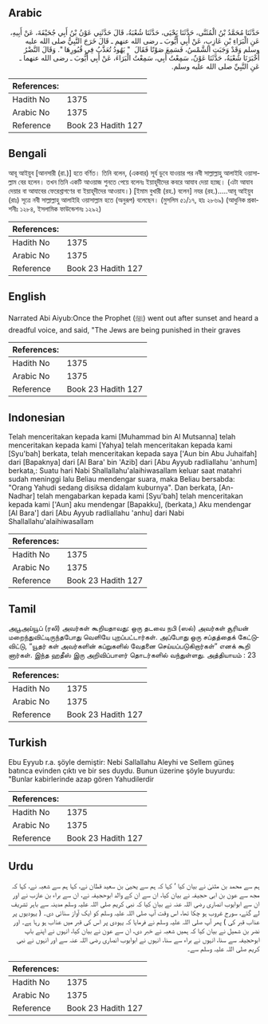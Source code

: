 ## Arabic


<div dir="rtl" lang="ar" style={{fontSize:'larger',backgroundColor:'#f8f9fa',padding:20}}>
حَدَّثَنَا مُحَمَّدُ بْنُ الْمُثَنَّى، حَدَّثَنَا يَحْيَى، حَدَّثَنَا شُعْبَةُ، قَالَ حَدَّثَنِي عَوْنُ بْنُ أَبِي جُحَيْفَةَ، عَنْ أَبِيهِ، عَنِ الْبَرَاءِ بْنِ عَازِبٍ، عَنْ أَبِي أَيُّوبَ ـ رضى الله عنهم ـ قَالَ خَرَجَ النَّبِيُّ صلى الله عليه وسلم وَقَدْ وَجَبَتِ الشَّمْسُ، فَسَمِعَ صَوْتًا فَقَالَ ‏ "‏ يَهُودُ تُعَذَّبُ فِي قُبُورِهَا ‏"‏‏.‏ وَقَالَ النَّضْرُ أَخْبَرَنَا شُعْبَةُ، حَدَّثَنَا عَوْنٌ، سَمِعْتُ أَبِي، سَمِعْتُ الْبَرَاءَ، عَنْ أَبِي أَيُّوبَ ـ رضى الله عنهما ـ عَنِ النَّبِيِّ صلى الله عليه وسلم‏.‏
</div>
<div style={{backgroundColor:'#f8f9fa',padding:20, marginBottom: 10}}><table> <thead> <tr> <th>References:</th> <th></th> </tr> </thead> <tbody><tr><td>Hadith No</td><td>1375</td></tr><tr><td>Arabic No</td><td>1375</td></tr><tr><td>Reference</td><td>Book 23 Hadith 127</td></tr></tbody></table></div>

## Bengali


<div dir="ltr" lang="bn" style={{fontSize:'larger',backgroundColor:'#f8f9fa',padding:20}}>
আবূ আইয়ুব [আনসারী (রা.)] হতে বর্ণিত। তিনি বলেন, (একবার) সূর্য ডুবে যাওয়ার পর নবী সাল্লাল্লাহু আলাইহি ওয়াসাল্লাম বের হলেন। তখন তিনি একটি আওয়াজ শুনতে পেয়ে বলেনঃ ইয়াহূদীদের কবরে আযাব দেয়া হচ্ছে। (এটা আযাব দেয়ার বা আযাবের ফেরেশ্তাগণের বা ইয়াহূদীদের আওয়ায।) [ইমাম বুখারী (রহ.) বলেন] নযর (রহ.).....আবূ আইয়ুব (রাঃ) সূত্রে নবী সাল্লাল্লাহু আলাইহি ওয়াসাল্লাম হতে (অনুরূপ) বলেছেন। (মুসলিম ৫১/১৭, হাঃ ২৮৬৯) (আধুনিক প্রকাশনীঃ ১২৮৪, ইসলামিক ফাউন্ডেশনঃ ১২৯২)
</div>
<div style={{backgroundColor:'#f8f9fa',padding:20, marginBottom: 10}}><table> <thead> <tr> <th>References:</th> <th></th> </tr> </thead> <tbody><tr><td>Hadith No</td><td>1375</td></tr><tr><td>Arabic No</td><td>1375</td></tr><tr><td>Reference</td><td>Book 23 Hadith 127</td></tr></tbody></table></div>

## English


<div dir="ltr" lang="en" style={{fontSize:'larger',backgroundColor:'#f8f9fa',padding:20}}>
Narrated Abi Aiyub:Once the Prophet (ﷺ) went out after sunset and heard a dreadful voice, and said, "The Jews are being punished in their graves
</div>
<div style={{backgroundColor:'#f8f9fa',padding:20, marginBottom: 10}}><table> <thead> <tr> <th>References:</th> <th></th> </tr> </thead> <tbody><tr><td>Hadith No</td><td>1375</td></tr><tr><td>Arabic No</td><td>1375</td></tr><tr><td>Reference</td><td>Book 23 Hadith 127</td></tr></tbody></table></div>

## Indonesian


<div dir="ltr" lang="id" style={{fontSize:'larger',backgroundColor:'#f8f9fa',padding:20}}>
Telah menceritakan kepada kami [Muhammad bin Al Mutsanna] telah menceritakan kepada kami [Yahya] telah menceritakan kepada kami [Syu'bah] berkata, telah menceritakan kepada saya ['Aun bin Abu Juhaifah] dari [Bapaknya] dari [Al Bara' bin 'Azib] dari [Abu Ayyub radliallahu 'anhum] berkata,: Suatu hari Nabi Shallallahu'alaihiwasallam keluar saat matahri sudah meninggi lalu Beliau mendengar suara, maka Beliau bersabda: "Orang Yahudi sedang disiksa didalam kuburnya". Dan berkata, [An-Nadhar] telah mengabarkan kepada kami [Syu'bah] telah menceritakan kepada kami ['Aun] aku mendengar [Bapakku], (berkata,) Aku mendengar [Al Bara'] dari [Abu Ayyub radliallahu 'anhu] dari Nabi Shallallahu'alaihiwasallam
</div>
<div style={{backgroundColor:'#f8f9fa',padding:20, marginBottom: 10}}><table> <thead> <tr> <th>References:</th> <th></th> </tr> </thead> <tbody><tr><td>Hadith No</td><td>1375</td></tr><tr><td>Arabic No</td><td>1375</td></tr><tr><td>Reference</td><td>Book 23 Hadith 127</td></tr></tbody></table></div>

## Tamil


<div dir="ltr" lang="ta" style={{fontSize:'larger',backgroundColor:'#f8f9fa',padding:20}}>
அபூஅய்யூப் (ரலி) அவர்கள் கூறியதாவது: ஒரு தடவை நபி (ஸல்) அவர்கள் சூரியன் மறைந்துவிட்டிருந்தபோது வெளியே புறப்பட்டார்கள். அப்போது ஒரு சப்தத்தைக் கேட்டுவிட்டு, “யூதர் கள் அவர்களின் கப்றுகளில் வேதனை செய்யப்படுகிறார்கள்” எனக் கூறி னார்கள். இந்த ஹதீஸ் இரு அறிவிப்பாளர் தொடர்களில் வந்துள்ளது. அத்தியாயம் : 23
</div>
<div style={{backgroundColor:'#f8f9fa',padding:20, marginBottom: 10}}><table> <thead> <tr> <th>References:</th> <th></th> </tr> </thead> <tbody><tr><td>Hadith No</td><td>1375</td></tr><tr><td>Arabic No</td><td>1375</td></tr><tr><td>Reference</td><td>Book 23 Hadith 127</td></tr></tbody></table></div>

## Turkish


<div dir="ltr" lang="tr" style={{fontSize:'larger',backgroundColor:'#f8f9fa',padding:20}}>
Ebu Eyyub r.a. şöyle demiştir: Nebi Sallallahu Aleyhi ve Sellem güneş batınca evinden çıktı ve bir ses duydu. Bunun üzerine şöyle buyurdu: "Bunlar kabirlerinde azap gören Yahudilerdir
</div>
<div style={{backgroundColor:'#f8f9fa',padding:20, marginBottom: 10}}><table> <thead> <tr> <th>References:</th> <th></th> </tr> </thead> <tbody><tr><td>Hadith No</td><td>1375</td></tr><tr><td>Arabic No</td><td>1375</td></tr><tr><td>Reference</td><td>Book 23 Hadith 127</td></tr></tbody></table></div>

## Urdu


<div dir="rtl" lang="ur" style={{fontSize:'larger',backgroundColor:'#f8f9fa',padding:20}}>
ہم سے محمد بن مثنیٰ نے بیان کیا ‘ کہا کہ ہم سے یحییٰ بن سعید قطان نے، کہا ہم سے شعبہ نے، کہا کہ مجھ سے عون بن ابی حجیفہ نے بیان کیا، ان سے ان کے والد ابوحجیفہ نے، ان سے براء بن عازب نے اور ان سے ابوایوب انصاری رضی اللہ عنہ نے بیان کیا کہ نبی کریم صلی اللہ علیہ وسلم مدینہ سے باہر تشریف لے گئے، سورج غروب ہو چکا تھا، اس وقت آپ صلی اللہ علیہ وسلم کو ایک آواز سنائی دی۔ ( یہودیوں پر عذاب قبر کی ) پھر آپ صلی اللہ علیہ وسلم نے فرمایا کہ یہودی پر اس کی قبر میں عذاب ہو رہا ہے۔ اور نضر بن شمیل نے بیان کیا کہ ہمیں شعبہ نے خبر دی، ان سے عون نے بیان کیا، انہوں نے اپنے باپ ابوحجیفہ سے سنا، انہوں نے براء سے سنا، انہوں نے ابوایوب انصاری رضی اللہ عنہ سے اور انہوں نے نبی کریم صلی اللہ علیہ وسلم سے۔
</div>
<div style={{backgroundColor:'#f8f9fa',padding:20, marginBottom: 10}}><table> <thead> <tr> <th>References:</th> <th></th> </tr> </thead> <tbody><tr><td>Hadith No</td><td>1375</td></tr><tr><td>Arabic No</td><td>1375</td></tr><tr><td>Reference</td><td>Book 23 Hadith 127</td></tr></tbody></table></div>